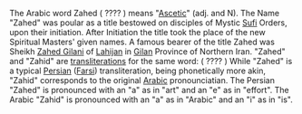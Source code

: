 The Arabic word Zahed ( ???? ) means "[[Ascetic]]" (adj. and N). The Name "Zahed" was poular as a title bestowed on disciples of Mystic [[Sufi]] Orders, upon their initiation. After Initiation the title took the place of the new Spiritual Masters' given names. A famous bearer of the title Zahed was Sheikh [[Zahed Gilani]] of [[Lahijan]] in [[Gilan]] Province of Northern Iran.
"Zahed" and "Zahid" are [[transliteration]]s for the same word:  ( ???? )
While "Zahed" is a typical [[Persian]] ([[Farsi]]) transliteration, being phonetically more akin, "Zahid" corresponds to the original [[Arabic]] pronounciatian.
The Persian "Zahed" is pronounced with an "a" as in "art" and an "e" as in "effort".
The Arabic "Zahid" is pronounced with an "a" as in "Arabic" and an "i" as in "is".